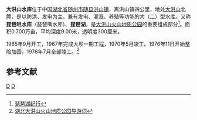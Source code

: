 {{Infobox Reservoir | 
|name = 大洪山水库
|nickname = 琵琶湖
|image = 
|image_caption = 
|map = 
|map_caption = 
|pushpin_map              = China
|pushpin_map_caption      = 大洪山水库在中国的位置
|code = BFA94142132
|class = 大（二）型水库
|location_of_reservoir = [[湖北省|湖北省]][[随州市|随州市]][[随县|随县]][[洪山镇|洪山镇]]
|location_of_dam = 
|inflow = 
|outflow = [[涢水|涢水]]
|catchment_area = 
|reservoir_area = 
|mean_depth = 9
|maximum_depth = 
|flood_level = 177.9
|normal_water_level = 
|dead_water_level = 
|water_quality = 
|island = 
|maximum_storage_capacity = 1.246亿
|normal_storage_capacity = 
|dead_storage_capacity = 
|type_of_dam = 粘土心墙土石坝
|elevation_of_dam = 
|height_of_dam = 46.2
|length_of_dam = 565
|width_of_dam = 
|installed_capacity = 
|irrigated_area           = 
|start = 1965年9月
|complete = 1970年5月
|cost = 
|emigrate = 
|latd = 31
|latm = 38
|lats = 58
|latNS = N
|longd = 112
|longm = 56
|longs = 20
|longEW = E
|website = 
|footnotes = 资料主要来源：<ref>[http://www.hblr.gov.cn/structure/dzgy/dzgyzw_4049_1.htm 湖北随州大洪山省级地质公园]{{dead link|date=2017年12月 |bot=InternetArchiveBot |fix-attempted=yes }}</ref><ref>[http://www.hbdhs.com/pphfjq_details.asp?id=37 琵琶嘴水库大坝全景]</ref><ref>{{cite journal |title=大洪山水库除险加固溢洪道设计 |author=高晓梅，苗青，张忠辉 等 |journal=水利水电工程设计 |year=2003 |volume= |issue=3 |pages= |url=http://www.cqvip.com/qk/95949a/2003003/8344030.html }}</ref>
}}
'''大洪山水库'''位于中国[[湖北省|湖北省]][[随州市|随州市]][[随县|随县]][[洪山镇|洪山镇]]，离洪山镇四公里，地处[[大洪山|大洪山]]北麓，是以防洪、发电为主，兼有发电、灌溉、养殖等功能的大（二）型水库。又称'''琵琶咀水库'''（琵琶嘴水库）、'''琵琶湖'''，是[[大洪山火山地质公园|大洪山火山地质公园]]的重要组成部分<ref>[http://www.hbsky58.net/pages/contentshow.asp?id=5158 琵琶湖纪行]{{dead link|date=2017年12月 |bot=InternetArchiveBot |fix-attempted=yes }}</ref>。面积0.700万亩，平均深度9.00米，透明度300厘米。

1965年9月开工，1967年完成大坝一期工程，1970年5月竣工。1976年11日开始整险加固，1978年7月全部竣工。<ref>[http://www.goodyyw.com/Information/daoyouci/2009/0711/305.html 湖北大洪山火山地质公园导游词]{{Dead link|date=2018年8月 |bot=InternetArchiveBot |fix-attempted=yes }}</ref>

==参考文献==
<div class="references-small">
<references></references>
</div>

[[Category:随州市|D]]
[[Category:湖北水库|D]]